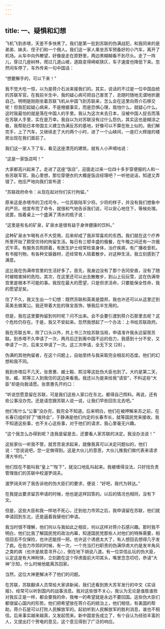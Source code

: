 ```yaml
---
---
---
```

title: 一、疑惧和幻想
---




飞机飞到赤塔，天差不多快黑了。我们是第一批到苏联的伪满战犯，和我同来的是弟弟、妹夫、侄子们和一个佣人。我们这一家人乘坐苏军预备好的小汽车，离开了机场。从车中向外瞭望，好像是走在原野里，两边黑糊糊看不到尽头。走了一阵儿，穿过几座树林，爬过几道山坡，道路变得崎岖狭仄，车子速度也降低下来。忽然间车停了，车外传来一句中国话：

“想要解手的，可以下来！”

我不觉大吃一惊，以为是蒋介石派来接我们的。其实，说话的不过是一位中国血统的苏联军官。在我前半生中，我的疑心病可把自己害苦了，总随时随地无谓地折磨自己。明明是刚刚坐着苏联飞机从中国飞到苏联来，怎么会在这里向蒋介石移交呢！但我犯起疑心病来，不是根据事实，而是恐惧心理，我怕什么，就疑心什么。这时我最怕的就是落在中国人的手里。我认为这次未去日本，没被中国人捉去而落在苏联人手里，实在是万幸。我自以为对苏联没有过什么怨仇，其实这也是糊涂之极，我帮助日本帝国主义建立伪满反苏的基地，好像可以不算在账上似的。我们解完手，上了汽车，又继续走了大约两个小时，进了一个山峡间，一座灯火辉煌的楼房出现在我们面前了。

我们这一家人下了车，看见这座漂亮的建筑，就有人小声嘀咕说：

“这是一家饭店呵！”

大家都高兴起来了。走进了这座“饭店”，迎面走过来一位四十多岁穿便服的人和一些苏联军官。我心里想，那位穿便衣的大概是饭店经理吧？一听他说话，知道又弄错了。他庄严地向我们宣布道：

“苏联政府命令：从现在起对你们实行拘留。”

原来这是赤塔市的卫戍司令，一位苏联陆军少将。少将的样子，并没有我们想象中的严厉。他宣布完了命令，就很和气地告诉我们说，可以安心地住下，等候处理。说罢，指着桌上一个盛满了清水的瓶子说：

“这里是有名的矿泉，矿泉水是很有益于身体健康的饮料。”

这种矿泉水乍喝有点不大受用，后来却成了我非常喜欢的东西。我们就在这个疗养所里开始了颇受优待的拘留生活。每日有三顿丰盛的俄餐，在午晚之间还有一次俄式午茶。有服务员照顾着，有医生护士经常检查身体，治疗疾病，有广播收音机，有书报刊物，有各种文娱器材，还经常有人陪着散步。对这种生活，我立刻感到了满意。

这比我在伪满帝宫里的生活好多了。首先，我身边没有了那个吉冈安直，没有了随时被暗害掉的危险。其次，在这里还可以出去散散步，到山上玩玩雪，这在伪满帝宫里是根本不可能的事。我现在最大的愿望，只是但求活命，只要能保全性命，我的愿望足矣。

住了不久，我又生出一个幻想：既然苏联和英美是盟邦，我也许还可以从这里迁到英美去做寓公。我还带着大批的珠宝首饰，够我后半生用的。

但是，我在这里要拘留到何时呢？问不出来。会不会要引渡到蒋介石那里去呢？这个危险仍存在。于是，我又不安起来。忽然我想起了一个办法：上书给苏联政府。

我在苏联五年，除了口头以外，共上书三次给苏联当局，申请准许我永远留居苏联。到赤塔不久申请了一次，两月后迁到离中国不远的伯力，我感到十分不安，又申请了一次，后来又申请了一次。这三次申请，全无下文 [28] 。

伪满的其他拘留者，在这个问题上，自始至终与我采取完全相反的态度。他们的幻想和我不同。

我到赤塔后不几天，张景惠、臧士毅、熙洽等这批伪大臣也到了。大约是第二天，张、臧、熙等三人到我住的这边来看我。我还以为是来给我“请安”，不料这些“大臣”却是向我请愿。张景惠先开的口：

“听说您愿意留在苏联，可是我们这些人家口在东北，都得自己照料。再说，还有些公事没办完。还是请您跟苏联人说一说，让我们早些回东北去吧。”

他们有什么“公事”没办完，我完全不知道。后来明白，他们在被押解来苏之前，在长春已组织好了“维持会”，于静涛是他们内定的长春市长，就等国民党来接收。我不知道这些事，也不关心这些事，对于他们的请求，我心里毫无兴趣。

“这个我怎么办得到呢？连我是留是去，还要看人家苏联的决定。我没办法说！”

这些家伙一听我不管，就苦苦哀求起来，就像我真可以决定问题似的，他们说：“您说说吧，您一定做得到。这是大伙儿的意思，大伙儿推我们做代表来请求溥大爷的。”

他们现在不能叫我“皇上”“陛下”，就没口地乱叫起来。我被缠得没法，只好找负责管理我们的苏联中校渥罗阔夫。

渥罗阔夫听了我告诉他的伪大臣们的要求，便说：“好吧，我代为转达。”

在我提出要求留苏申请的时候，他也是这样回答的。以后的情况也相同，没有下文。

但是，这些大臣和我一样地不死心，迁到伯力市郊之后，我申请留在苏联，他们就申请回到东北，还是逼着我替他们申请。

我当时很不理解，他们何以与我如此之相反，何以这样对蒋介石感兴趣。那时我不明白，他们比我了解国民党的政治内幕，知道国民党那些人对他们的特殊需要，相信回去不仅保险，也许还能捞一把。也许这个诱惑太大了，有人想回去想得几乎发了疯。在伯力市郊的时候，有一次，一个充当打扫职责的伪满俘虏大约是发羊角风之类的病（也许是故意寻开心），倒在地下胡说八道。有一位崇信乩坛的伪大臣，认定这是有大神附体，立刻跪在这个俘虏面前大叩其头，嘴里念念叨叨，恭请“大神”示知，什么时候他能离苏回家。

当然，这位大神更解决不了他们的问题。

在苏联，苏联翻译人员常给大家讲新闻，我们还看到旅大苏军发行的中文《实话报》，经常可以听到国内的战事消息。我对这些很不关心，我认为无论是谁胜谁败对我反正是一样，都会要我的命，我唯一的希望就是永远不要回国。这些伪大臣们都很留心国内的形势。他们把希望放在蒋介石的统治上，他们相信，有美国的帮助，蒋介石是可以打败人民解放军的。起初听到人民解放军的胜利消息，谁也不相信。后来事实越来越真，又发起慌来。新中国宣告成立了，有个自认为经验丰富的人，又提出打个贺电的意见，这个意见得到了广泛的响应。